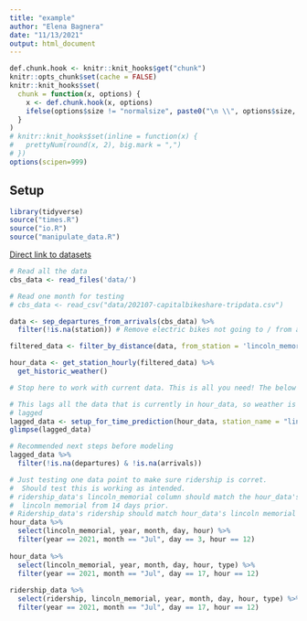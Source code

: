 ```yaml
---
title: "example"
author: "Elena Bagnera"
date: "11/13/2021"
output: html_document
---
```


```r
def.chunk.hook <- knitr::knit_hooks$get("chunk")
knitr::opts_chunk$set(cache = FALSE)
knitr::knit_hooks$set(
  chunk = function(x, options) {
    x <- def.chunk.hook(x, options)
    ifelse(options$size != "normalsize", paste0("\n \\", options$size, "\n\n", x, "\n\n \\normalsize"), x)
  }
)
# knitr::knit_hooks$set(inline = function(x) {
#   prettyNum(round(x, 2), big.mark = ",")
# })
options(scipen=999)
```


\begin{center}
\Huge{PPOL 670 | Final Project}

\Huge{Example}
\end{center}

\vspace{0.1in}

## Setup
```r
library(tidyverse)
source("times.R")
source("io.R")
source("manipulate_data.R")
```


[Direct link to datasets](https://s3.amazonaws.com/capitalbikeshare-data/)

```r

# Read all the data
cbs_data <- read_files('data/')

# Read one month for testing
# cbs_data <- read_csv("data/202107-capitalbikeshare-tripdata.csv")

data <- sep_departures_from_arrivals(cbs_data) %>% 
  filter(!is.na(station)) # Remove electric bikes not going to / from a station

filtered_data <- filter_by_distance(data, from_station = 'lincoln_memorial', distance_m = 800)

hour_data <- get_station_hourly(filtered_data) %>% 
  get_historic_weather()

# Stop here to work with current data. This is all you need! The below code sets up the data for time predictions at a given station and adds other predictors
```


```r
# This lags all the data that is currently in hour_data, so weather is also 14 day
# lagged
lagged_data <- setup_for_time_prediction(hour_data, station_name = "lincoln_memorial")
glimpse(lagged_data)

# Recommended next steps before modeling
lagged_data %>% 
  filter(!is.na(departures) & !is.na(arrivals))
```


```r
# Just testing one data point to make sure ridership is corret.
#  Should test this is working as intended.
# ridership_data's lincoln_memorial column should match the hour_data's 
#  lincoln memorial from 14 days prior.
# Ridership_data's ridership should match hour_data's lincoln memorial from the same date.
hour_data %>% 
  select(lincoln_memorial, year, month, day, hour) %>% 
  filter(year == 2021, month == "Jul", day == 3, hour == 12)
  
hour_data %>% 
  select(lincoln_memorial, year, month, day, hour, type) %>% 
  filter(year == 2021, month == "Jul", day == 17, hour == 12)
  
ridership_data %>% 
  select(ridership, lincoln_memorial, year, month, day, hour, type) %>% 
  filter(year == 2021, month == "Jul", day == 17, hour == 12)

```
